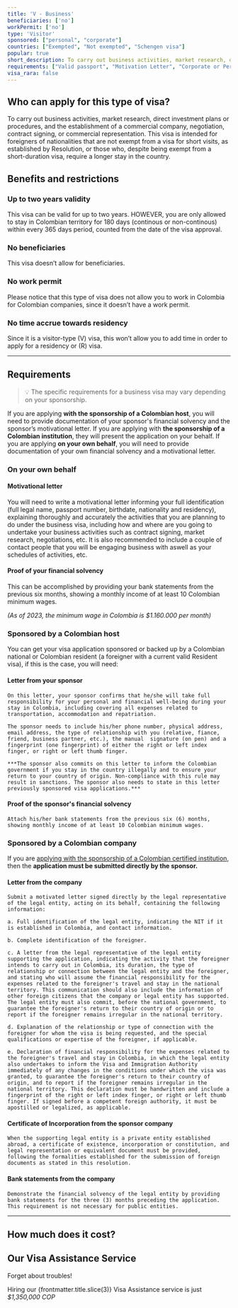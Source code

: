 ```yaml
---
title: 'V - Business'
beneficiaries: ['no']
workPermit: ['no']
type: 'Visitor'
sponsored: ["personal", "corporate"]
countries: ["Exempted", "Not exempted", "Schengen visa"]
popular: true
short_description: To carry out business activities, market research, direct investment plans or procedures, and the establishment of a commercial company, negotiation, contract signing, or commercial representation.
requirements: ["Valid passport", "Motivation Letter", "Corporate or Personal Sponsorship"]
visa_rara: false
---
```



## Who can apply for this type of visa?

To carry out business activities, market research, direct investment plans or procedures, and the establishment of a commercial company, negotiation, contract signing, or commercial representation. This visa is intended for foreigners of nationalities that are not exempt from a visa for short visits, as established by Resolution, or those who, despite being exempt from a short-duration visa, require a longer stay in the country.

## Benefits and restrictions

### **Up to two years validity**

This visa can be valid for up to two years. HOWEVER, you are only allowed to stay in Colombian territory for 180 days (continous or non-continous) within every 365 days period, counted from the date of the visa approval.

### **No beneficiaries**

This visa doesn’t allow for beneficiaries.

### **No work permit**

Please notice that this type of visa does not allow you to work in Colombia for Colombian companies, since it doesn’t have a work permit.

### **No time accrue towards residency**

Since it is a visitor-type (V) visa, this won’t allow you to add time in order to apply for a residency or (R) visa.

---

## Requirements

> 💡 The specific requirements for a business visa may vary depending on your sponsorship.


If you are applying **with the sponsorship of a Colombian host**, you will need to provide documentation of your sponsor's financial solvency and the sponsor’s motivational letter. If you are applying with **the sponsorship of a Colombian institution**, they will present the application on your behalf. If you are applying **on your own behalf**, you will need to provide documentation of your own financial solvency and a motivational letter.

### **On your own behalf**

#### **Motivational letter**

You will need to write a motivational letter informing your full identification (full legal name, passport number, birthdate, nationality and residency), explaining thoroughly and accurately the activities that you are planning to do under the business visa, including how and where are you going to undertake your business activities such as contract signing, market research, negotiations, etc. It is also recommended to include a couple of contact people that you will be engaging business with aswell as your schedules of activities, etc.

#### **Proof of your financial solvency**

This can be accomplished by providing your bank statements from the previous six months, showing a monthly income of at least 10 Colombian minimum wages.

*(As of 2023, the minimum wage in Colombia is $1.160.000 per month)*

### Sponsored by a **Colombian host**

You can get your visa application sponsored or backed up by a Colombian national or Colombian resident (a foreigner with a current valid Resident visa), if this is the case, you will need:

#### **Letter from your sponsor**
    
    On this letter, your sponsor confirms that he/she will take full responsibility for your personal and financial well-being during your stay in Colombia, including covering all expenses related to transportation, accommodation and repatriation.
    
    The sponsor needs to include his/her phone number, physical address, email address, the type of relationship with you (relative, fiance, friend, business partner, etc.), the manual  signature (on pen) and a fingerprint (one fingerprint) of either the right or left index finger, or right or left thumb finger.
    
    ***The sponsor also commits on this letter to inform the Colombian government if you stay in the country illegally and to ensure your return to your country of origin. Non-compliance with this rule may result in sanctions.‍ The sponsor also needs to state in this letter previously sponsored visa applications.***
    
#### **Proof of the sponsor's financial solvency**
    
    Attach his/her bank statements from the previous six (6) months, showing monthly income of at least 10 Colombian minimum wages.
    

### Sponsored by **a Colombian company**

If you are [applying with the sponsorship of a Colombian certified institution](https://www.notion.so/Visa-sponsored-by-a-legal-entity-1e1356d1166d48108b2ccce54e28eb1e?pvs=21), then the **application must be submitted directly by the sponsor.**

#### **Letter from the company**
    
    Submit a motivated letter signed directly by the legal representative of the legal entity, acting on its behalf, containing the following information:
    
    a. Full identification of the legal entity, indicating the NIT if it is established in Colombia, and contact information.
    
    b. Complete identification of the foreigner.
    
    c. A letter from the legal representative of the legal entity supporting the application, indicating the activity that the foreigner intends to carry out in Colombia, its duration, the type of relationship or connection between the legal entity and the foreigner, and stating who will assume the financial responsibility for the expenses related to the foreigner's travel and stay in the national territory. This communication should also include the information of other foreign citizens that the company or legal entity has supported. The legal entity must also commit, before the national government, to guarantee the foreigner's return to their country of origin or to report if the foreigner remains irregular in the national territory.
    
    d. Explanation of the relationship or type of connection with the foreigner for whom the visa is being requested, and the special qualifications or expertise of the foreigner, if applicable.
    
    e. Declaration of financial responsibility for the expenses related to the foreigner's travel and stay in Colombia, in which the legal entity also undertakes to inform the Visa and Immigration Authority immediately of any changes in the conditions under which the visa was granted, to guarantee the foreigner's return to their country of origin, and to report if the foreigner remains irregular in the national territory. This declaration must be handwritten and include a fingerprint of the right or left index finger, or right or left thumb finger. If signed before a competent foreign authority, it must be apostilled or legalized, as applicable.
    
#### **Certificate of Incorporation from the sponsor company**
    
    When the supporting legal entity is a private entity established abroad, a certificate of existence, incorporation or constitution, and legal representation or equivalent document must be provided, following the formalities established for the submission of foreign documents as stated in this resolution.
    
#### **Bank statements from the company**
    
    Demonstrate the financial solvency of the legal entity by providing bank statements for the three (3) months preceding the application. This requirement is not necessary for public entities.

---
## How much does it cost?

<VisaCosts
    studyFees="54"
    issuanceFees="252"
    apostille={false}
    translation={false}
/>

## Our Visa Assistance Service

Forget about troubles!

Hiring our {frontmatter.title.slice(3)} Visa Assistance service is just *$1,350,000 COP*